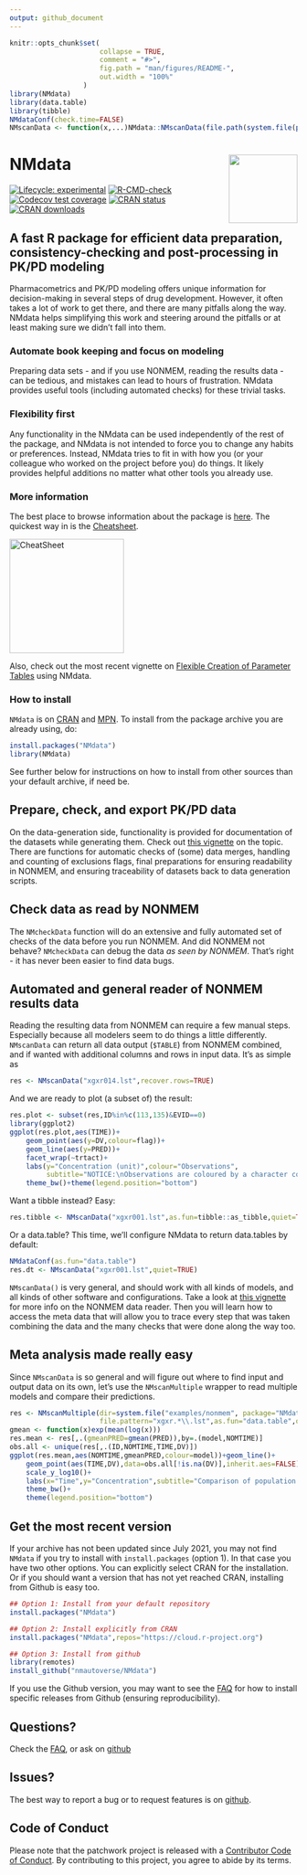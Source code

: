 ```yaml
---
output: github_document
---
```


<!-- README.md is generated from README.Rmd. Please edit that file -->

```r
knitr::opts_chunk$set(
                      collapse = TRUE,
                      comment = "#>",
                      fig.path = "man/figures/README-",
                      out.width = "100%"
                  )
library(NMdata)
library(data.table)
library(tibble)
NMdataConf(check.time=FALSE)
NMscanData <- function(x,...)NMdata::NMscanData(file.path(system.file(paste0("examples/nonmem/",x), package="NMdata")),...)

```

# NMdata<a href='https://nmautoverse.github.io/NMdata/'><img src='man/figures/logo.png' align="right" height="120" /></a>

<!-- badges: start -->
[![Lifecycle: experimental](https://img.shields.io/badge/lifecycle-experimental-orange.svg)](https://lifecycle.r-lib.org/articles/stages.html)
[![R-CMD-check](https://github.com/nmautoverse/NMdata/workflows/R-CMD-check/badge.svg)](https://github.com/nmautoverse/NMdata/actions)
[![Codecov test coverage](https://codecov.io/gh/NMautoverse/NMdata/branch/master/graph/badge.svg)](https://app.codecov.io/gh/nmautoverse/NMdata?branch=master)
[![CRAN status](https://www.r-pkg.org/badges/version/NMdata)](https://CRAN.R-project.org/package=NMdata)
[![CRAN downloads](https://cranlogs.r-pkg.org/badges/NMdata)](https://cran.r-project.org/package=NMdata)
<!-- badges: end -->

##  A fast R package for efficient data preparation, consistency-checking and post-processing in PK/PD modeling
Pharmacometrics and PK/PD modeling offers unique information for
decision-making in several steps of drug development. However, it
often takes a lot of work to get there, and there are many pitfalls
along the way. NMdata helps simplifying this work and steering around
the pitfalls or at least making sure we didn't fall into them.


### Automate book keeping and focus on modeling
Preparing data sets - and if you use NONMEM, reading the results
data - can be tedious, and mistakes can lead to hours of
frustration. NMdata provides useful tools (including automated checks)
for these trivial tasks.

### Flexibility first
Any functionality in the NMdata can be used independently of the rest
of the package, and NMdata is not intended to force you to change any
habits or preferences. Instead, NMdata tries to fit in with how you
(or your colleague who worked on the project before you) do things. It
likely provides helpful additions no matter what other tools you
already use.

### More information
The best place to browse information about the package is
[here](https://nmautoverse.github.io/NMdata/). The quickest way in is
the
[Cheatsheet](https://htmlpreview.github.io/?https://github.com/nmautoverse/NMdata/blob/master/vignettes/NMdata-cheat.html). 

<!-- ![Cheatsheet](man/figures/cheatsheet_icon_0010.png){width="15%"} -->
<!-- [Cheatsheet](https://htmlpreview.github.io/?https://github.com/nmautoverse/NMdata/blob/master/devel/NMdata-cheat.html) -->
<a href="https://htmlpreview.github.io/?https://github.com/nmautoverse/NMdata/blob/master/vignettes/NMdata-cheat.html"><img src="man/figures/cheatsheet_icon_0010.png" alt="CheatSheet" width="200"/></a>

Also, check out the most recent vignette on [Flexible Creation of Parameter Tables](https://NMautoverse.github.io/NMdata/articles/ParameterTables.html) using NMdata.

### How to install
`NMdata` is on [CRAN](https://cran.r-project.org/package=NMdata) and [MPN](https://mpn.metworx.com/docs/packages/NMdata). To install from the package archive you are already using, do:

```r
install.packages("NMdata")
library(NMdata)
```
See further below for instructions on how to install from other sources than your default archive, if need be.

## Prepare, check, and export PK/PD data 
On the data-generation side, functionality is provided for
documentation of the datasets while generating them. Check out [this
vignette](https://nmautoverse.github.io/NMdata/articles/DataPrepare.html)
on the topic. There are functions for automatic checks of (some) data
merges, handling and counting of exclusions flags, final preparations
for ensuring readability in NONMEM, and ensuring traceability of
datasets back to data generation scripts. 

## Check data as read by NONMEM
The `NMcheckData`
function will do an extensive and fully automated set of checks of the
data before you run NONMEM. And did NONMEM not behave? `NMcheckData`
can debug the data _as seen by NONMEM_. That's right - it has never
been easier to find data bugs.

## Automated and general reader of NONMEM results data
Reading the resulting data from NONMEM can require a few
manual steps. Especially because all modelers seem to do things a
little differently. `NMscanData` can return all data output (`$TABLE`) from NONMEM combined, and if wanted with additional columns and rows in
input data. It's as simple as
```r
res <- NMscanData("xgxr014.lst",recover.rows=TRUE)
```
And we are ready to plot (a subset of) the result:
```r
res.plot <- subset(res,ID%in%c(113,135)&EVID==0)
library(ggplot2)
ggplot(res.plot,aes(TIME))+
    geom_point(aes(y=DV,colour=flag))+
    geom_line(aes(y=PRED))+
    facet_wrap(~trtact)+
    labs(y="Concentration (unit)",colour="Observations",
         subtitle="NOTICE:\nObservations are coloured by a character column fetched from input data.\nSamples below LLOQ are rows added from input data.\nPlots are correctly sorted because factor levels of dose are preserved from input data.")+
    theme_bw()+theme(legend.position="bottom")
```

Want a tibble instead? Easy:
```r
res.tibble <- NMscanData("xgxr001.lst",as.fun=tibble::as_tibble,quiet=TRUE)
```
Or a data.table? This time, we'll configure NMdata to return data.tables by default:
```r
NMdataConf(as.fun="data.table")
res.dt <- NMscanData("xgxr001.lst",quiet=TRUE)
```

`NMscanData()` is very general, and should work with all kinds of models,
and all kinds of other software and configurations. Take a look at
[this
vignette](https://nmautoverse.github.io/NMdata/articles/NMscanData.html)
for more info on the NONMEM data reader. Then you will learn how to
access the meta data that will allow you to trace every step that was
taken combining the data and the many checks that were done along the
way too.

## Meta analysis made really easy
Since `NMscanData` is so general and will figure out where to find
input and output data on its own, let's use the `NMscanMultiple`
wrapper to read multiple models and compare their predictions.

```r
res <- NMscanMultiple(dir=system.file("examples/nonmem", package="NMdata"),
                      file.pattern="xgxr.*\\.lst",as.fun="data.table",quiet=TRUE)
gmean <- function(x)exp(mean(log(x)))
res.mean <- res[,.(gmeanPRED=gmean(PRED)),by=.(model,NOMTIME)]
obs.all <- unique(res[,.(ID,NOMTIME,TIME,DV)])
ggplot(res.mean,aes(NOMTIME,gmeanPRED,colour=model))+geom_line()+
    geom_point(aes(TIME,DV),data=obs.all[!is.na(DV)],inherit.aes=FALSE)+
    scale_y_log10()+
    labs(x="Time",y="Concentration",subtitle="Comparison of population predictions")+
    theme_bw()+
    theme(legend.position="bottom")
```


## Get the most recent version
If your archive has not been updated since July 2021, you may not find
`NMdata` if you try to install with `install.packages` (option 1). In that case you have two other options. You can
explicitly select CRAN for the installation. Or if you should want a
version that has not yet reached CRAN, installing from Github is easy
too. 

```r
## Option 1: Install from your default repository
install.packages("NMdata")

## Option 2: Install explicitly from CRAN
install.packages("NMdata",repos="https://cloud.r-project.org")

## Option 3: Install from github
library(remotes)
install_github("nmautoverse/NMdata")
```
If you use the Github version, you may want to see the
[FAQ](https://nmautoverse.github.io/NMdata/articles/NMdata-FAQ.html)
for how to install specific releases from Github (ensuring reproducibility).


## Questions?
Check the [FAQ](https://nmautoverse.github.io/NMdata/articles/NMdata-FAQ.html), or ask on [github](https://github.com/nmautoverse/NMdata/)

## Issues?
The best way to report a bug or to request features is on [github](https://github.com/nmautoverse/NMdata/).

## Code of Conduct
Please note that the patchwork project is released with a [Contributor Code of Conduct](https://nmautoverse.github.io/NMdata/CODE_OF_CONDUCT.html). By contributing to this project, you agree to abide by its terms.
